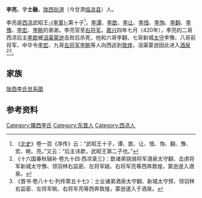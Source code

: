 '''李亮'''，字'''士融'''，[[陇西郡|陇西]][[狄道县|狄道]]（今甘肃[[临洮县|临洮县]]）人。

李亮是[[西凉|西凉]]武昭王[[李暠|-{李暠}-]]第十子<ref>《[[北史|北史]]》卷一百《序传》云：“武昭王十子，谭、歆、让、愔、恂、翻、豫、宏、眺、亮。”又云：“后主讳歆，武昭王第二子也。”</ref>，[[李谭|李谭]]、[[李歆|李歆]]、[[李让_(西凉)|李让]]、[[李愔_(西凉)|李愔]]、[[李恂_(西凉)|李恂]]、[[李翻|李翻]]、[[李豫_(西凉)|李豫]]、[[李宏_(西凉)|李宏]]、[[李眺|李眺]]的弟弟。李亮官至[[右将军|右将军]]。[[嘉兴_(西凉)|嘉兴]]四年七月（420年），李亮的二哥西凉后主[[李歆|李歆]]被[[沮渠蒙逊|沮渠蒙逊]]击败后杀死，他和六哥李翻、七哥新城[[太守|太守]]李豫、八哥前将军、中华令[[李宏_(西凉)|李宏]]、九哥[[左将军|左将军]][[李眺|李眺]]等人向西逃到[[敦煌|敦煌]]，沮渠蒙逊因此进入[[酒泉|酒泉]]<ref>《十六国春秋辑补·卷九十四·西凉录三》：歆诸弟骁骑将军酒泉太守翻、击虏将军新城太守豫、领羽林右监密、左将军姚、右将军亮等西奔敦煌，蒙逊遂入酒泉。</ref><ref>《晋书·卷八十七·列传第五十七》：士业诸弟酒泉太守翻、新城太守预、领羽林右监密、左将军眺、右将军亮等西奔敦煌，蒙逊遂入于酒泉。</ref>。

==家族==
[[陇西李氏世系图|陇西李氏世系图]]

==参考资料==
{{reflist}}

[[Category:隴西李氏|Category:隴西李氏]]
[[Category:东晋人|Category:东晋人]]
[[Category:西凉人|Category:西凉人]]
